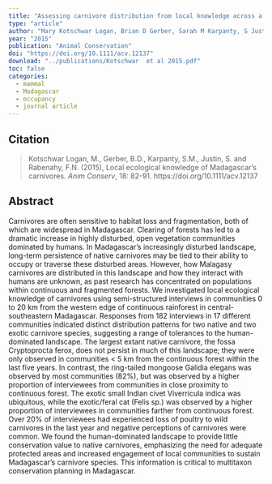 ```yaml
---
title: "Assessing carnivore distribution from local knowledge across a human‐dominated landscape in central‐southeastern M adagascar"
type: "article"
author: "Mary Kotschwar Logan, Brian D Gerber, Sarah M Karpanty, S Justin, FN Rabenahy"
year: "2015"
publication: "Animal Conservation"
doi: "https://doi.org/10.1111/acv.12137"
download: "../publications/Kotschwar  et al 2015.pdf"
toc: false
categories:
  - mammal
  - Madagascar
  - occupancy
  - journal article
---
```


## Citation 

> Kotschwar Logan, M., Gerber, B.D., Karpanty, S.M., Justin, S. and Rabenahy, F.N. (2015), Local ecological knowledge of Madagascar's carnivores. *Anim Conserv*, 18: 82-91. https://doi.org/10.1111/acv.12137

## Abstract

Carnivores are often sensitive to habitat loss and fragmentation, both of which are widespread in Madagascar. Clearing of forests has led to a dramatic increase in highly disturbed, open vegetation communities dominated by humans. In Madagascar's increasingly disturbed landscape, long-term persistence of native carnivores may be tied to their ability to occupy or traverse these disturbed areas. However, how Malagasy carnivores are distributed in this landscape and how they interact with humans are unknown, as past research has concentrated on populations within continuous and fragmented forests. We investigated local ecological knowledge of carnivores using semi-structured interviews in communities 0 to 20 km from the western edge of continuous rainforest in central-southeastern Madagascar. Responses from 182 interviews in 17 different communities indicated distinct distribution patterns for two native and two exotic carnivore species, suggesting a range of tolerances to the human-dominated landscape. The largest extant native carnivore, the fossa Cryptoprocta ferox, does not persist in much of this landscape; they were only observed in communities < 5 km from the continuous forest within the last five years. In contrast, the ring-tailed mongoose Galidia elegans was observed by most communities (82%), but was observed by a higher proportion of interviewees from communities in close proximity to continuous forest. The exotic small Indian civet Viverricula indica was ubiquitous, while the exotic/feral cat (Felis sp.) was observed by a higher proportion of interviewees in communities farther from continuous forest. Over 20% of interviewees had experienced loss of poultry to wild carnivores in the last year and negative perceptions of carnivores were common. We found the human-dominated landscape to provide little conservation value to native carnivores, emphasizing the need for adequate protected areas and increased engagement of local communities to sustain Madagascar's carnivore species. This information is critical to multitaxon conservation planning in Madagascar.